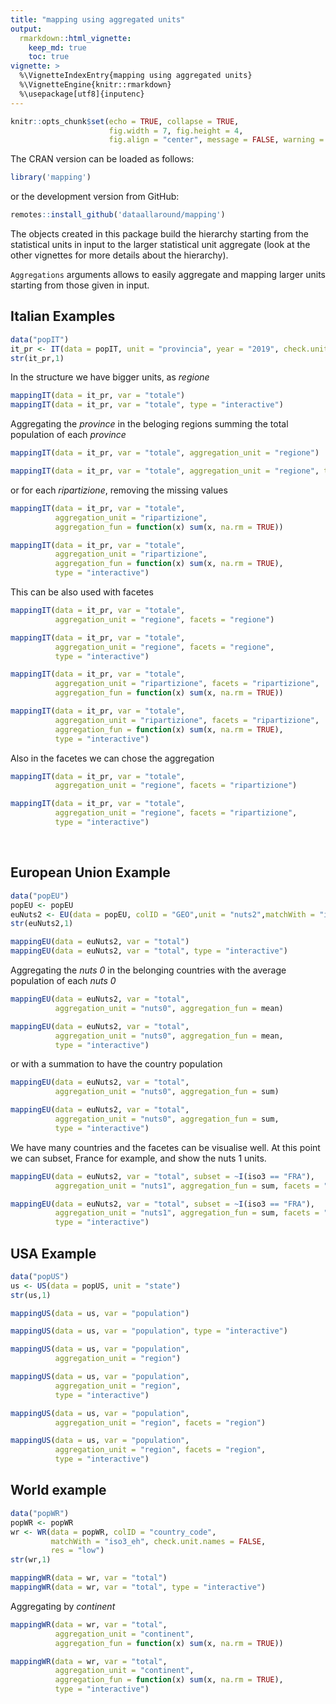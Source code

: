 ```yaml
---
title: "mapping using aggregated units"
output: 
  rmarkdown::html_vignette:
    keep_md: true 
    toc: true
vignette: >
  %\VignetteIndexEntry{mapping using aggregated units}
  %\VignetteEngine{knitr::rmarkdown}
  %\usepackage[utf8]{inputenc}
---
```


```r
knitr::opts_chunk$set(echo = TRUE, collapse = TRUE, 
                      fig.width = 7, fig.height = 4,
                      fig.align = "center", message = FALSE, warning = FALSE)

```

The CRAN version can be loaded as follows:
```r
library('mapping')
```

or the development version from GitHub:

```r
remotes::install_github('dataallaround/mapping')
```

The objects created in this package build the hierarchy starting from the statistical units in input to the larger statistical unit aggregate (look at the other vignettes for more details about the hierarchy).

`Aggregations` arguments allows to easily aggregate and mapping larger units starting from those given in input. 


## Italian Examples

```r
data("popIT")
it_pr <- IT(data = popIT, unit = "provincia", year = "2019", check.unit.names = FALSE)
str(it_pr,1)
```

In the structure we have bigger units, as *regione*

```r
mappingIT(data = it_pr, var = "totale")
mappingIT(data = it_pr, var = "totale", type = "interactive")
```

Aggregating the *province* in the beloging regions  summing the total population of each *province*

```r
mappingIT(data = it_pr, var = "totale", aggregation_unit = "regione")

```
```r
mappingIT(data = it_pr, var = "totale", aggregation_unit = "regione", type = "interactive")
```


or for each *ripartizione*, removing the missing values

```r
mappingIT(data = it_pr, var = "totale", 
          aggregation_unit = "ripartizione", 
          aggregation_fun = function(x) sum(x, na.rm = TRUE))

mappingIT(data = it_pr, var = "totale", 
          aggregation_unit = "ripartizione", 
          aggregation_fun = function(x) sum(x, na.rm = TRUE),
          type = "interactive")
```

This can be also used with facetes

```r
mappingIT(data = it_pr, var = "totale", 
          aggregation_unit = "regione", facets = "regione")

mappingIT(data = it_pr, var = "totale", 
          aggregation_unit = "regione", facets = "regione",
          type = "interactive")

mappingIT(data = it_pr, var = "totale", 
          aggregation_unit = "ripartizione", facets = "ripartizione", 
          aggregation_fun = function(x) sum(x, na.rm = TRUE))

mappingIT(data = it_pr, var = "totale", 
          aggregation_unit = "ripartizione", facets = "ripartizione", 
          aggregation_fun = function(x) sum(x, na.rm = TRUE),
          type = "interactive")
```

Also in the facetes we can chose the aggregation

```r
mappingIT(data = it_pr, var = "totale", 
          aggregation_unit = "regione", facets = "ripartizione")

mappingIT(data = it_pr, var = "totale", 
          aggregation_unit = "regione", facets = "ripartizione",
          type = "interactive")

```

<br/>

## European Union Example

```r
data("popEU")
popEU <- popEU
euNuts2 <- EU(data = popEU, colID = "GEO",unit = "nuts2",matchWith = "id")
str(euNuts2,1)
```

```r
mappingEU(data = euNuts2, var = "total")
mappingEU(data = euNuts2, var = "total", type = "interactive")
```

Aggregating the *nuts 0* in the belonging countries with the average population of each *nuts 0*

```r
mappingEU(data = euNuts2, var = "total", 
          aggregation_unit = "nuts0", aggregation_fun = mean)

mappingEU(data = euNuts2, var = "total", 
          aggregation_unit = "nuts0", aggregation_fun = mean,
          type = "interactive")
```

or with a summation to have the country population

```r
mappingEU(data = euNuts2, var = "total", 
          aggregation_unit = "nuts0", aggregation_fun = sum)

mappingEU(data = euNuts2, var = "total", 
          aggregation_unit = "nuts0", aggregation_fun = sum,
          type = "interactive")
```

We have many countries and the facetes can be visualise well. At this point we can subset, France for example, and show the nuts 1 units.

```r
mappingEU(data = euNuts2, var = "total", subset = ~I(iso3 == "FRA"),
          aggregation_unit = "nuts1", aggregation_fun = sum, facets = "nuts1")


```

```r
mappingEU(data = euNuts2, var = "total", subset = ~I(iso3 == "FRA"),
          aggregation_unit = "nuts1", aggregation_fun = sum, facets = "nuts1",
          type = "interactive")
```


## USA Example

```r
data("popUS")
us <- US(data = popUS, unit = "state")
str(us,1)
```

```r
mappingUS(data = us, var = "population")

mappingUS(data = us, var = "population", type = "interactive")

```

```r
mappingUS(data = us, var = "population", 
          aggregation_unit = "region")

mappingUS(data = us, var = "population", 
          aggregation_unit = "region",
          type = "interactive")

```
```r
mappingUS(data = us, var = "population", 
          aggregation_unit = "region", facets = "region")

mappingUS(data = us, var = "population", 
          aggregation_unit = "region", facets = "region",
          type = "interactive")
```



## World example

```r
data("popWR")
popWR <- popWR
wr <- WR(data = popWR, colID = "country_code",
         matchWith = "iso3_eh", check.unit.names = FALSE,
         res = "low")
str(wr,1)
```

```r
mappingWR(data = wr, var = "total")
mappingWR(data = wr, var = "total", type = "interactive")

```

Aggregating by *continent*

```r
mappingWR(data = wr, var = "total", 
          aggregation_unit = "continent", 
          aggregation_fun = function(x) sum(x, na.rm = TRUE))

mappingWR(data = wr, var = "total", 
          aggregation_unit = "continent", 
          aggregation_fun = function(x) sum(x, na.rm = TRUE),
          type = "interactive")
```

